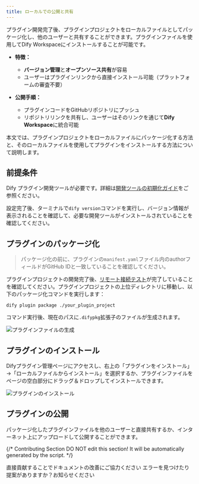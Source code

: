 ```yaml
---
title: ローカルでの公開と共有
---
```


プラグイン開発完了後、プラグインプロジェクトをローカルファイルとしてパッケージ化し、他のユーザーと共有することができます。プラグインファイルを使用してDify Workspaceにインストールすることが可能です。

* **特徴：**
  - **バージョン管理**と**オープンソース共有**が容易
  - ユーザーはプラグインリンクから直接インストール可能（プラットフォームの審査不要）

* **公開手順：**
  - プラグインコードをGitHubリポジトリにプッシュ
  - リポジトリリンクを共有し、ユーザーはそのリンクを通じて**Dify Workspace**に統合可能

本文では、プラグインプロジェクトをローカルファイルにパッケージ化する方法と、そのローカルファイルを使用してプラグインをインストールする方法について説明します。

## 前提条件

Dify プラグイン開発ツールが必要です。詳細は[開発ツールの初期化ガイド](/ja-jp/plugins/quick-start/develop-plugins/initialize-development-tools)をご参照ください。

設定完了後、ターミナルで`dify version`コマンドを実行し、バージョン情報が表示されることを確認して、必要な開発ツールがインストールされていることを確認してください。

## プラグインのパッケージ化

> パッケージ化の前に、プラグインの`manifest.yaml`ファイル内のauthorフィールドがGitHub IDと一致していることを確認してください。

プラグインプロジェクトの開発完了後、[リモート接続テスト](/ja-jp/plugins/quick-start/develop-plugins/extension-plugin)が完了していることを確認してください。プラグインプロジェクトの上位ディレクトリに移動し、以下のパッケージ化コマンドを実行します：

  `dify plugin package ./your_plugin_project`

コマンド実行後、現在のパスに`.difypkg`拡張子のファイルが生成されます。

![プラグインファイルの生成](https://assets-docs.dify.ai/2025/01/4bf1c22ec303b85a2148fe729336ea90.png)

## プラグインのインストール

Difyプラグイン管理ページにアクセスし、右上の「プラグインをインストール」→「ローカルファイルからインストール」を選択するか、プラグインファイルをページの空白部分にドラッグ＆ドロップしてインストールできます。

![プラグインのインストール](https://assets-docs.dify.ai/2025/01/dc35c28d675ad4879d5638116d485d30.png)

## プラグインの公開

パッケージ化したプラグインファイルを他のユーザーと直接共有するか、インターネット上にアップロードして公開することができます。

{/*
Contributing Section
DO NOT edit this section!
It will be automatically generated by the script.
*/}

<CardGroup cols="2">
    <Card
        title="このページを編集する"
        icon="pen-to-square"
        href="https://github.com/langgenius/dify-docs-mintlify/edit/main/ja-jp/plugins/publish-plugins/package-plugin-file-and-publish.mdx"
    >
        直接貢献することでドキュメントの改善にご協力ください
    </Card>
    <Card
        title="問題を報告する"
        icon="github"
        href="https://github.com/langgenius/dify-docs-mintlify/issues/new?title=ドキュメントの問題%3A%20ge-plugin-file-and-publ&body=%23%23%20問題の説明%0A%3C%21--%20発見した問題について簡単に説明してください%20--%3E%0A%0A%23%23%20ページリンク%0Ahttps%3A%2F%2Fgithub.com%2Flanggenius%2Fdify-docs-mintlify%2Fblob%2Fmain%2Fja-jp/plugins/publish-plugins%2Fpackage-plugin-file-and-publish.mdx%0A%0A%23%23%20提案される変更%0A%3C%21--%20特定の変更案がある場合は、ここで説明してください%20--%3E%0A%0A%3C%21--%20ドキュメントの品質向上にご協力いただきありがとうございます！%20--%3E"
    >
        エラーを見つけたり提案がありますか？お知らせください
    </Card>
</CardGroup>
